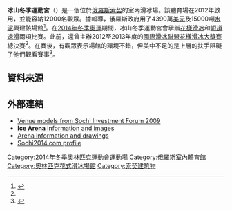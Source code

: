 {{Infobox stadium
|stadium_name      = 冰山冬季運動宮<br>Iceberg Skating Palace
|nickname          =
|image             =  
|location          = {{RUS}}[[索契|索契]]
|coordinates       = 
|opened            = 2012年
|renovated         =
|closed            =
|demolished        =
|owner             = 
|operator          =
|surface           =
|construction_cost = 
|architect         = 
|former_names      =
|tenants           = <center>[[2014年冬季奧林匹克運動會|2014年冬季奧運]]（花樣滑冰、短道速滑）
|seating_capacity  = 12,000
|dimensions        =
}}

'''冰山冬季運動宮'''（{{lang-ru|Дворец Зимнего Спорта Айсберг}}）是一個位於[[俄羅斯|俄羅斯]][[索契|索契]]的室內滑冰場。該體育場在2012年啟用，並能容納12000名觀眾。據報導，俄羅斯政府用了4390萬[[美元|美元]]及15000噸[[水泥|水泥]]興建該場館<ref name=ruvr121205>{{cite news | url = http://english.ruvr.ru/_print/96985844.html | title = Olympic 'Iceberg' welcomes world's best figure skaters | first = Tatiana | last = Dolgova | work = [[Voice_of_Russia|Voice of Russia]] | date = 2012-12-05 | deadurl = yes | archiveurl = https://www.webcitation.org/6CgbcdKOL?url=http://english.ruvr.ru/_print/96985844.html | archivedate = 2012-12-05 }}</ref>。在[[2014年冬季奧林匹克運動會|2014年冬季奧運]]期間，冰山冬季運動宮會承辦[[花樣滑冰|花樣滑冰]]和[[短道速滑|短道速滑]]兩項比賽。此前，還曾主辦2012至2013年度的[[國際滑冰聯盟花樣滑冰大獎賽總決賽|國際滑冰聯盟花樣滑冰大獎賽總決賽]]<ref name=ruvr121205/>。在賽後，有觀眾表示場館的環境不錯，但美中不足的是上層的扶手阻礙了他們觀看賽事<ref>{{cite news | url = http://www.canada.com/story_print.html?id=7661029 | title = Olympic skating venue a hit with Grand Prix competitors | first = Jim | last = Heintz | work = [[Associated_Press|Associated Press]] | publisher = Canada.com | date = December 6, 2012 | archiveurl = https://www.webcitation.org/6CjdRsMdI?url=http://www.canada.com/story_print.html?id=7661029 | archivedate = 2012-12-07 | deadurl = no | accessdate = 2014-01-23 }}</ref>。

==資料來源==
{{Reflist}}

==外部連結==
{{Commonscat|Iceberg Skating Palace|冰山冬季运动宫}}
*[http://www.flickr.com/photos/vlad2154/sets/72157622291342787/ Venue models from Sochi Investment Forum 2009]
*[https://web.archive.org/web/20090301233141/http://sc-olympstroy.ru/en/olympic_sport_facilities/objects_6/index.php '''Ice Arena''' information and images]
*[https://web.archive.org/web/20070927030150/http://sochi2014.com/sochidwnld/bid_book/Book%202/Theme%208/Theme%208%20sprds.pdf Arena information and drawings]
*[https://web.archive.org/web/20100216190536/http://sochi2014.com/en/objects/sea/ice/ Sochi2014.com profile]

{{2014 Winter Olympic venues}}
{{奧運花式滑冰場館}}
{{coord|43.40739177|39.95835|region:RU-KDA_type:landmark|format=dms|display=title}}
[[Category:2014年冬季奧林匹克運動會運動場|Category:2014年冬季奧林匹克運動會運動場]]
[[Category:俄羅斯室內體育館|Category:俄羅斯室內體育館]]
[[Category:奧林匹克花式滑冰場館|Category:奧林匹克花式滑冰場館]]
[[Category:索契建筑物|Category:索契建筑物]]